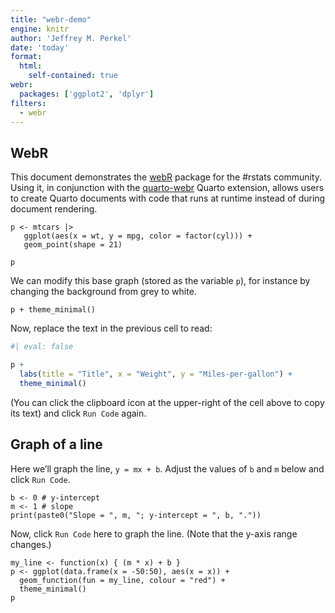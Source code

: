 ```yaml
---
title: "webr-demo"
engine: knitr
author: 'Jeffrey M. Perkel'
date: 'today'
format: 
  html: 
    self-contained: true 
webr: 
  packages: ['ggplot2', 'dplyr']
filters: 
  - webr
---
```


## WebR

This document demonstrates the [webR](https://docs.r-wasm.org/webr/latest/) package for the #rstats community. Using it, in conjunction with the [quarto-webr](https://quarto-webr.thecoatlessprofessor.com/) Quarto extension, allows users to create Quarto documents with code that runs at runtime instead of during document rendering. 

```webr-r
p <- mtcars |> 
   ggplot(aes(x = wt, y = mpg, color = factor(cyl))) + 
   geom_point(shape = 21)

p
```

We can modify this base graph (stored as the variable `p`), for instance by changing the background from grey to white. 
```webr-r
p + theme_minimal()
```

Now, replace the text in the previous cell to read: 

```r
#| eval: false

p + 
  labs(title = "Title", x = "Weight", y = "Miles-per-gallon") +
  theme_minimal()
```

(You can click the clipboard icon at the upper-right of the cell above to copy its text) and click `Run Code` again.

## Graph of a line

Here we'll graph the line, `y = mx + b`. Adjust the values of `b` and `m` below and click `Run Code`.

```webr
b <- 0 # y-intercept
m <- 1 # slope
print(paste0("Slope = ", m, "; y-intercept = ", b, "."))
```

Now, click `Run Code` here to graph the line. (Note that the y-axis range changes.)

```webr
my_line <- function(x) { (m * x) + b }
p <- ggplot(data.frame(x = -50:50), aes(x = x)) +
  geom_function(fun = my_line, colour = "red") +
  theme_minimal()
p
```

